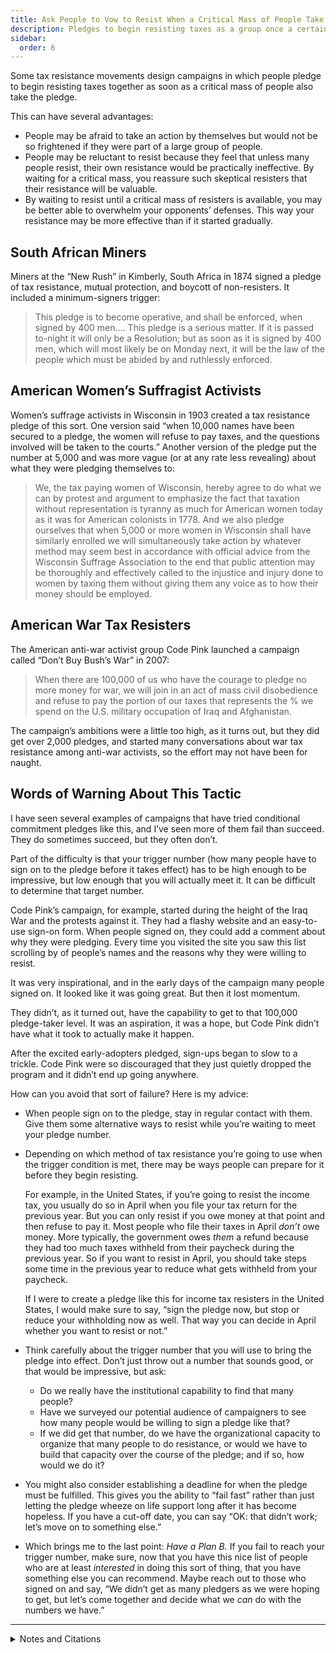 ```yaml
---
title: Ask People to Vow to Resist When a Critical Mass of People Take a Similar Vow
description: Pledges to begin resisting taxes as a group once a certain critical mass of people also take the pledge.
sidebar:
  order: 6
---
```


Some tax resistance movements design campaigns in which people pledge to begin resisting taxes together as soon as a critical mass of people also take the pledge.

This can have several advantages:

* People may be afraid to take an action by themselves but would not be so frightened if they were part of a large group of people.
* People may be reluctant to resist because they feel that unless many people resist, their own resistance would be practically ineffective.
  By waiting for a critical mass, you reassure such skeptical resisters that their resistance will be valuable.
* By waiting to resist until a critical mass of resisters is available, you may be better able to overwhelm your opponents’ defenses.
  This way your resistance may be more effective than if it started gradually.

## <Badge text="Example" size="medium" /> South African Miners

Miners at the “New Rush” in Kimberly, South Africa in 1874 signed a pledge of tax resistance, mutual protection, and boycott of non-resisters.
It included a minimum-signers trigger:

> This pledge is to become operative, and shall be enforced, when signed by 400 men.…
> This pledge is a serious matter.
> If it is passed to-night it will only be a Resolution; but as soon as it is signed by 400 men, which will most likely be on Monday next, it will be the law of the people which must be abided by and ruthlessly enforced.

## <Badge text="Example" size="medium" /> American Women’s Suffragist Activists

Women’s suffrage activists in Wisconsin in 1903 created a tax resistance pledge of this sort.
One version said “when 10,000 names have been secured to a pledge, the women will refuse to pay taxes, and the questions involved will be taken to the courts.”
Another version of the pledge put the number at 5,000 and was more vague (or at any rate less revealing) about what they were pledging themselves to:

> We, the tax paying women of Wisconsin, hereby agree to do what we can by protest and argument to emphasize the fact that taxation without representation is tyranny as much for American women today as it was for American colonists in 1778.
> And we also pledge ourselves that when 5,000 or more women in Wisconsin shall have similarly enrolled we will simultaneously take action by whatever method may seem best in accordance with official advice from the Wisconsin Suffrage Association to the end that public attention may be thoroughly and effectively called to the injustice and injury done to women by taxing them without giving them any voice as to how their money should be employed.

## <Badge text="Example" size="medium" /> American War Tax Resisters

The American anti-war activist group Code Pink launched a campaign called “Don’t Buy Bush’s War” in 2007:

> When there are 100,000 of us who have the courage to pledge no more money for war, we will join in an act of mass civil disobedience and refuse to pay the portion of our taxes that represents the % we spend on the U.S. military occupation of Iraq and Afghanistan.

The campaign’s ambitions were a little too high, as it turns out, but they did get over 2,000 pledges, and started many conversations about war tax resistance among anti-war activists, so the effort may not have been for naught.

## Words of Warning About This Tactic

I have seen several examples of campaigns that have tried conditional commitment pledges like this, and I’ve seen more of them fail than succeed.
They do sometimes succeed, but they often don’t.

Part of the difficulty is that your trigger number (how many people have to sign on to the pledge before it takes effect) has to be high enough to be impressive, but low enough that you will actually meet it.
It can be difficult to determine that target number.

Code Pink’s campaign, for example, started during the height of the Iraq War and the protests against it.
They had a flashy website and an easy-to-use sign-on form.
When people signed on, they could add a comment about why they were pledging.
Every time you visited the site you saw this list scrolling by of people’s names and the reasons why they were willing to resist.

It was very inspirational, and in the early days of the campaign many people signed on.
It looked like it was going great.
But then it lost momentum.

They didn’t, as it turned out, have the capability to get to that 100,000 pledge-taker level.
It was an aspiration, it was a hope, but Code Pink didn’t have what it took to actually make it happen.

After the excited early-adopters pledged, sign-ups began to slow to a trickle.
Code Pink were so discouraged that they just quietly dropped the program and it didn’t end up going anywhere.

How can you avoid that sort of failure?
Here is my advice:

* When people sign on to the pledge, stay in regular contact with them.
  Give them some alternative ways to resist while you’re waiting to meet your pledge number.
* Depending on which method of tax resistance you’re going to use when the trigger condition is met, there may be ways people can prepare for it before they begin resisting.

  For example, in the United States, if you’re going to resist the income tax, you usually do so in April when you file your tax return for the previous year.
  But you can only resist if you owe money at that point and then refuse to pay it.
  Most people who file their taxes in April *don’t* owe money.
  More typically, the government owes *them* a refund because they had too much taxes withheld from their paycheck during the previous year.
  So if you want to resist in April, you should take steps some time in the previous year to reduce what gets withheld from your paycheck.

  If I were to create a pledge like this for income tax resisters in the United States, I would make sure to say, “sign the pledge now, but stop or reduce your withholding now as well.
  That way you can decide in April whether you want to resist or not.”
* Think carefully about the trigger number that you will use to bring the pledge into effect.
  Don’t just throw out a number that sounds good, or that would be impressive, but ask:
  * Do we really have the institutional capability to find that many people?
  * Have we surveyed our potential audience of campaigners to see how many people would be willing to sign a pledge like that?
  * If we did get that number, do we have the organizational capacity to organize that many people to do resistance, or would we have to build that capacity over the course of the pledge; and if so, how would we do it?
* You might also consider establishing a deadline for when the pledge must be fulfilled.
  This gives you the ability to “fail fast” rather than just letting the pledge wheeze on life support long after it has become hopeless.
  If you have a cut-off date, you can say “OK: that didn’t work; let’s move on to something else.”
* Which brings me to the last point: <em>Have a Plan B.</em>
  If you fail to reach your trigger number, make sure, now that you have this nice list of people who are at least *interested* in doing this sort of thing, that you have something else you can recommend.
  Maybe reach out to those who signed on and say, “We didn’t get as many pledgers as we were hoping to get, but let’s come together and decide what we *can* do with the numbers we have.”

---

<details>
<summary>Notes and Citations</summary>

* “Further Correspondence respecting the Affairs of Griqualand West and the Diamond Fields” <i>Correspondence Relating to the Colonies and States of South Africa</i> (Harrison & Sons: 1876) [p. 22](https://babel.hathitrust.org/cgi/pt?id=mdp.39015084562621&seq=34)
* “Rebellion in Wisconsin” <i>New York Times</i> 22 May 1903
* Youmans, Theodora W. [“How Wisconsin Women Won the Ballot”](https://digicoll.library.wisc.edu/WIReader/Contents/Suffrage.html) <i>The Wisconsin Magazine of History</i> Sept. 1921, p. 18
* The “Don’t Buy Bush’s War” text comes from the default message people were encouraged to email to their friends from the “Don’t Buy Bush’s War” website.

</details>
